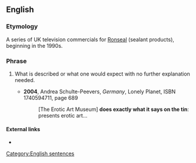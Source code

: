==English==
{{move|do exactly what it says on the tin}}

===Etymology===
A series of UK television commercials for [[w:Ronseal|Ronseal]] (sealant products), beginning in the 1990s.

===Phrase===
{{head|en|phrase}}

# {{lb|en|idiomatic|British|Ireland}} What is described or what one would expect with no further explanation needed.
#* '''2004''', Andrea Schulte-Peevers, ''Germany'', Lonely Planet, ISBN 1740594711, page 689
#*: [The Erotic Art Museum] '''does exactly what it says on the tin''': presents erotic art...

====External links====
* {{pedialite|Does exactly what it says on the tin}}

[[Category:English sentences]]